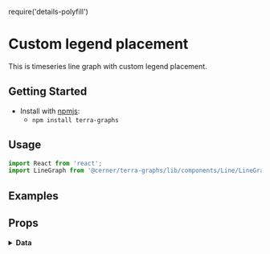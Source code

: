 require('details-polyfill')

# Custom legend placement

This is timeseries line graph with custom legend placement.

## Getting Started

- Install with [npmjs](https://www.npmjs.com):
  - `npm install terra-graphs`

## Usage

```jsx
import React from 'react';
import LineGraph from '@cerner/terra-graphs/lib/components/Line/LineGraph';
```
## Examples
<LineGraph />

## Props
<PropsTable />

<details>
<summary style={{fontSize: 24 }}>
<b>Data</b>
</summary>

### Graph Config object
<GraphConfig />

### Data object
<DataObject />
</details>
